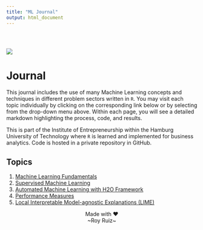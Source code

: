 ```yaml
---
title: "ML Journal"
output: html_document
---
```


<div style="padding-top: 30px;"></div>

![](images/logo.png)

# **Journal**

This journal includes the use of many Machine Learning concepts and techniques in different problem sectors written in `R`. You may visit each topic individually by clicking on the corresponding link below or by selecting from the drop-down menu above. Within each page, you will see a detailed markdown highlighting the process, code, and results.

This is part of the Institute of Entrepreneurship within the Hamburg University of Technology where `R` is learned and implemented for business analytics. Code is hosted in a private repository in GitHub.

## Topics
<ol>
<li>[Machine Learning Fundamentals](https://royruiz-dev.github.io/ml-journal/5e01119318c9a8ebe0a0dbe4417d069d600e8557/01_ml_fund.html)</li>
<li>[Supervised Machine Learning](https://royruiz-dev.github.io/ml-journal/5e01119318c9a8ebe0a0dbe4417d069d600e8557/02_ml_sup.html)</li>
<li>[Automated Machine Learning with H2O Framework](https://royruiz-dev.github.io/ml-journal/5e01119318c9a8ebe0a0dbe4417d069d600e8557/03_ml_aut.html)</li>
<li>[Performance Measures](https://royruiz-dev.github.io/ml-journal/5e01119318c9a8ebe0a0dbe4417d069d600e8557/04_perf_meas.html)</li>
<li>[Local Interpretable Model-agnostic Explanations (LIME)](https://royruiz-dev.github.io/ml-journal/5e01119318c9a8ebe0a0dbe4417d069d600e8557/05_lime.html)</li>
</ol>

<center>Made with &hearts;<br />~Roy Ruiz~</center>
